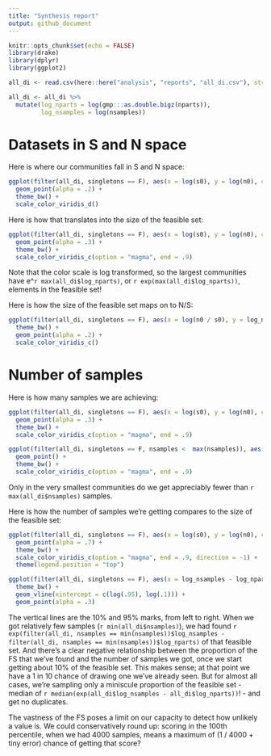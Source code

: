 ```yaml
---
title: "Synthesis report"
output: github_document
---
```


```r
knitr::opts_chunk$set(echo = FALSE)
library(drake)
library(dplyr)
library(ggplot2)

all_di <- read.csv(here::here("analysis", "reports", "all_di.csv"), stringsAsFactors = F)

all_di <- all_di %>%
  mutate(log_nparts = log(gmp:::as.double.bigz(nparts)),
         log_nsamples = log(nsamples))
```

# Datasets in S and N space

Here is where our communities fall in S and N space:

```r
ggplot(filter(all_di, singletons == F), aes(x = log(s0), y = log(n0), color = dat)) +
  geom_point(alpha = .2) +
  theme_bw() +
  scale_color_viridis_d()

```

Here is how that translates into the size of the feasible set:

```r
ggplot(filter(all_di, singletons == F), aes(x = log(s0), y = log(n0), color = log_nparts)) +
  geom_point(alpha = .3) +
  theme_bw() +
  scale_color_viridis_c(option = "magma", end = .9)

```

Note that the color scale is log transformed, so the largest communities have e^`r max(all_di$log_nparts)`, or `r exp(max(all_di$log_nparts))`, elements in the feasible set!

Here is how the size of the feasible set maps on to N/S:

```r
ggplot(filter(all_di, singletons == F), aes(x = log(n0 / s0), y = log_nparts, color = log(s0))) +
  theme_bw() +
  geom_point(alpha = .2) +
  scale_color_viridis_c()

```

# Number of samples

Here is how many samples we are achieving:

```r
ggplot(filter(all_di, singletons == F), aes(x = log(s0), y = log(n0), color = log_nsamples)) +
  geom_point(alpha = .3) +
  theme_bw() +
  scale_color_viridis_c(option = "magma", end = .9)

ggplot(filter(all_di, singletons == F, nsamples <  max(nsamples)), aes(x = log(s0), y = log(n0), color = log_nsamples)) +
  geom_point() +
  theme_bw() +
  scale_color_viridis_c(option = "magma", end = .9)
```

Only in the very smallest communities do we get appreciably fewer than `r max(all_di$nsamples)` samples.

Here is how the number of samples we're getting compares to the size of the feasible set:

```r
ggplot(filter(all_di, singletons == F), aes(x = log(s0), y = log(n0), color = log_nsamples - log_nparts)) +
  geom_point(alpha = .7) +
  theme_bw() +
  scale_color_viridis_c(option = "magma", end = .9, direction = -1) +
  theme(legend.position = "top")

ggplot(filter(all_di, singletons == F), aes(x = log_nsamples - log_nparts, y = log_nsamples)) +
  theme_bw() +
  geom_vline(xintercept = c(log(.95), log(.1))) +
  geom_point(alpha = .3)

```

The vertical lines are the 10% and 95% marks, from left to right. When we got relatively few samples (`r min(all_di$nsamples)`), we had found `r exp(filter(all_di, nsamples == min(nsamples))$log_nsamples -  filter(all_di, nsamples == min(nsamples))$log_nparts)` of that feasible set. And there's a clear negative relationship between the proportion of the FS that we've found and the number of samples we got, once we start getting about 10% of the feasible set. This makes sense; at that point we have a 1 in 10 chance of drawing one we've already seen. But for almost all cases, we're sampling only a miniscule proportion of the feasible set - median of `r median(exp(all_di$log_nsamples - all_di$log_nparts))`! - and get no duplicates.

The vastness of the FS poses a limit on our capacity to detect how unlikely a value is. We could conservatively round up: scoring in the 100th percentile, when we had 4000 samples, means a maximum of (1 / 4000 + tiny error) chance of getting that score?

# 
